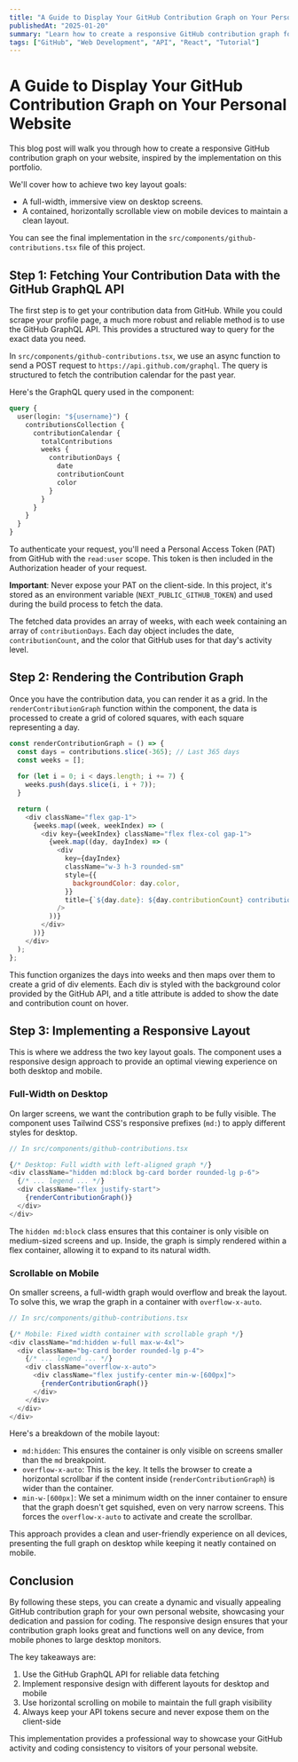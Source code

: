 ```yaml
---
title: "A Guide to Display Your GitHub Contribution Graph on Your Personal Website"
publishedAt: "2025-01-20"
summary: "Learn how to create a responsive GitHub contribution graph for your personal website using the GitHub GraphQL API, with full-width desktop display and mobile-friendly horizontal scrolling."
tags: ["GitHub", "Web Development", "API", "React", "Tutorial"]
---
```


# A Guide to Display Your GitHub Contribution Graph on Your Personal Website

This blog post will walk you through how to create a responsive GitHub contribution graph on your website, inspired by the implementation on this portfolio.

We'll cover how to achieve two key layout goals:

- A full-width, immersive view on desktop screens.
- A contained, horizontally scrollable view on mobile devices to maintain a clean layout.

You can see the final implementation in the `src/components/github-contributions.tsx` file of this project.

## Step 1: Fetching Your Contribution Data with the GitHub GraphQL API

The first step is to get your contribution data from GitHub. While you could scrape your profile page, a much more robust and reliable method is to use the GitHub GraphQL API. This provides a structured way to query for the exact data you need.

In `src/components/github-contributions.tsx`, we use an async function to send a POST request to `https://api.github.com/graphql`. The query is structured to fetch the contribution calendar for the past year.

Here's the GraphQL query used in the component:

```graphql
query {
  user(login: "${username}") {
    contributionsCollection {
      contributionCalendar {
        totalContributions
        weeks {
          contributionDays {
            date
            contributionCount
            color
          }
        }
      }
    }
  }
}
```

To authenticate your request, you'll need a Personal Access Token (PAT) from GitHub with the `read:user` scope. This token is then included in the Authorization header of your request.

**Important**: Never expose your PAT on the client-side. In this project, it's stored as an environment variable (`NEXT_PUBLIC_GITHUB_TOKEN`) and used during the build process to fetch the data.

The fetched data provides an array of weeks, with each week containing an array of `contributionDays`. Each day object includes the date, `contributionCount`, and the color that GitHub uses for that day's activity level.

## Step 2: Rendering the Contribution Graph

Once you have the contribution data, you can render it as a grid. In the `renderContributionGraph` function within the component, the data is processed to create a grid of colored squares, with each square representing a day.

```javascript
const renderContributionGraph = () => {
  const days = contributions.slice(-365); // Last 365 days
  const weeks = [];
  
  for (let i = 0; i < days.length; i += 7) {
    weeks.push(days.slice(i, i + 7));
  }

  return (
    <div className="flex gap-1">
      {weeks.map((week, weekIndex) => (
        <div key={weekIndex} className="flex flex-col gap-1">
          {week.map((day, dayIndex) => (
            <div
              key={dayIndex}
              className="w-3 h-3 rounded-sm"
              style={{
                backgroundColor: day.color,
              }}
              title={`${day.date}: ${day.contributionCount} contributions`}
            />
          ))}
        </div>
      ))}
    </div>
  );
};
```

This function organizes the days into weeks and then maps over them to create a grid of div elements. Each div is styled with the background color provided by the GitHub API, and a title attribute is added to show the date and contribution count on hover.

## Step 3: Implementing a Responsive Layout

This is where we address the two key layout goals. The component uses a responsive design approach to provide an optimal viewing experience on both desktop and mobile.

### Full-Width on Desktop

On larger screens, we want the contribution graph to be fully visible. The component uses Tailwind CSS's responsive prefixes (`md:`) to apply different styles for desktop.

```javascript
// In src/components/github-contributions.tsx

{/* Desktop: Full width with left-aligned graph */}
<div className="hidden md:block bg-card border rounded-lg p-6">
  {/* ... legend ... */}
  <div className="flex justify-start">
    {renderContributionGraph()}
  </div>
</div>
```

The `hidden md:block` class ensures that this container is only visible on medium-sized screens and up. Inside, the graph is simply rendered within a flex container, allowing it to expand to its natural width.

### Scrollable on Mobile

On smaller screens, a full-width graph would overflow and break the layout. To solve this, we wrap the graph in a container with `overflow-x-auto`.

```javascript
// In src/components/github-contributions.tsx

{/* Mobile: Fixed width container with scrollable graph */}
<div className="md:hidden w-full max-w-4xl">
  <div className="bg-card border rounded-lg p-4">
    {/* ... legend ... */}
    <div className="overflow-x-auto">
      <div className="flex justify-center min-w-[600px]">
        {renderContributionGraph()}
      </div>
    </div>
  </div>
</div>
```

Here's a breakdown of the mobile layout:

- `md:hidden`: This ensures the container is only visible on screens smaller than the `md` breakpoint.
- `overflow-x-auto`: This is the key. It tells the browser to create a horizontal scrollbar if the content inside (`renderContributionGraph`) is wider than the container.
- `min-w-[600px]`: We set a minimum width on the inner container to ensure that the graph doesn't get squished, even on very narrow screens. This forces the `overflow-x-auto` to activate and create the scrollbar.

This approach provides a clean and user-friendly experience on all devices, presenting the full graph on desktop while keeping it neatly contained on mobile.

## Conclusion

By following these steps, you can create a dynamic and visually appealing GitHub contribution graph for your own personal website, showcasing your dedication and passion for coding. The responsive design ensures that your contribution graph looks great and functions well on any device, from mobile phones to large desktop monitors.

The key takeaways are:
1. Use the GitHub GraphQL API for reliable data fetching
2. Implement responsive design with different layouts for desktop and mobile
3. Use horizontal scrolling on mobile to maintain the full graph visibility
4. Always keep your API tokens secure and never expose them on the client-side

This implementation provides a professional way to showcase your GitHub activity and coding consistency to visitors of your personal website. 